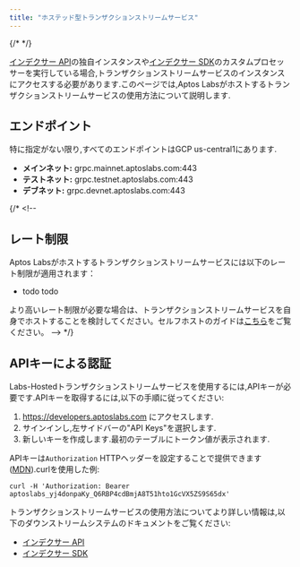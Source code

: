 ```yaml
---
title: "ホステッド型トランザクションストリームサービス"
---
```


{/* <IndexerBetaNotice></IndexerBetaNotice> */}

[インデクサー API](/ja/build/indexer)の独自インスタンスや[インデクサー SDK](/ja/build/indexer/indexer-sdk)のカスタムプロセッサーを実行している場合,トランザクションストリームサービスのインスタンスにアクセスする必要があります.このページでは,Aptos Labsがホストするトランザクションストリームサービスの使用方法について説明します.

## エンドポイント

特に指定がない限り,すべてのエンドポイントはGCP us-central1にあります.

- **メインネット:** grpc.mainnet.aptoslabs.com:443
- **テストネット:** grpc.testnet.aptoslabs.com:443
- **デブネット:** grpc.devnet.aptoslabs.com:443

{/* <!--
  ## レート制限
  Aptos Labsがホストするトランザクションストリームサービスには以下のレート制限が適用されます：

  - todo todo

  より高いレート制限が必要な場合は、トランザクションストリームサービスを自身でホストすることを検討してください。セルフホストのガイドは[こちら](../self-hosted.mdx)をご覧ください。
  --> */}

## APIキーによる認証

Labs-Hostedトランザクションストリームサービスを使用するには,APIキーが必要です.APIキーを取得するには,以下の手順に従ってください:

1. https://developers.aptoslabs.com にアクセスします.
2. サインインし,左サイドバーの"API Keys"を選択します.
3. 新しいキーを作成します.最初のテーブルにトークン値が表示されます.

APIキーは`Authorization` HTTPヘッダーを設定することで提供できます([MDN](https://developer.mozilla.org/en-US/docs/Web/HTTP/Headers/Authorization)).curlを使用した例:

```shellscript filename="Terminal"
curl -H 'Authorization: Bearer aptoslabs_yj4donpaKy_Q6RBP4cdBmjA8T51hto1GcVX5ZS9S65dx'
```

トランザクションストリームサービスの使用方法についてより詳しい情報は,以下のダウンストリームシステムのドキュメントをご覧ください:

- [インデクサー API](/ja/build/indexer/self-hosted)
- [インデクサー SDK](/ja/build/indexer/indexer-sdk)
